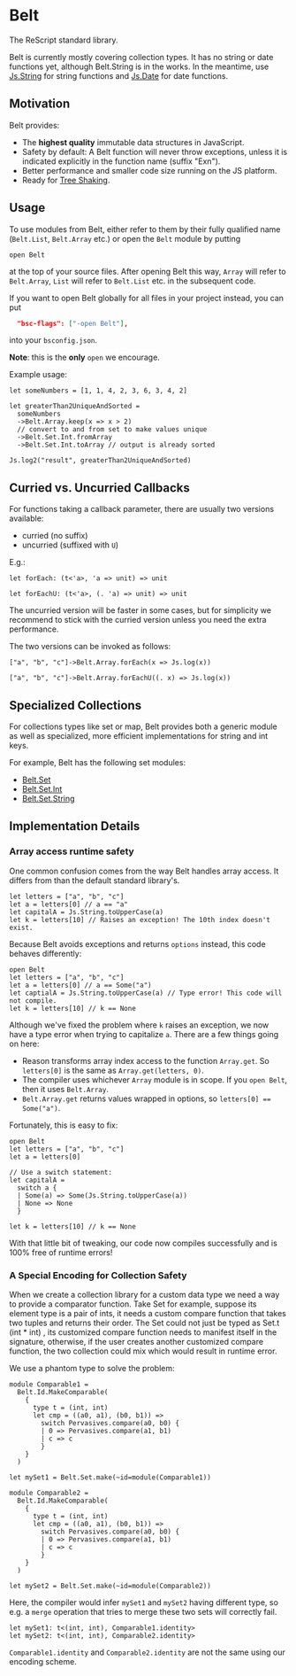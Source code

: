 # Belt

The ReScript standard library.

Belt is currently mostly covering collection types. It has no string or date functions yet, although Belt.String is in the works. In the meantime, use [Js.String](js/string) for string functions and [Js.Date](js/date) for date functions.

## Motivation

Belt provides:

- The **highest quality** immutable data structures in JavaScript.
- Safety by default: A Belt function will never throw exceptions, unless it is indicated explicitly in the function name (suffix "Exn").
- Better performance and smaller code size running on the JS platform.
- Ready for [Tree Shaking](https://webpack.js.org/guides/tree-shaking/).

## Usage

To use modules from Belt, either refer to them by their fully qualified name (`Belt.List`, `Belt.Array` etc.) or open the `Belt` module by putting

```res
open Belt
```

at the top of your source files. After opening Belt this way, `Array` will refer to `Belt.Array`, `List` will refer to `Belt.List` etc. in the subsequent code.

If you want to open Belt globally for all files in your project instead, you can put

```json
  "bsc-flags": ["-open Belt"],
```

into your `bsconfig.json`.

**Note**: this is the **only** `open` we encourage.

Example usage:

```res
let someNumbers = [1, 1, 4, 2, 3, 6, 3, 4, 2]

let greaterThan2UniqueAndSorted =
  someNumbers
  ->Belt.Array.keep(x => x > 2)
  // convert to and from set to make values unique
  ->Belt.Set.Int.fromArray
  ->Belt.Set.Int.toArray // output is already sorted

Js.log2("result", greaterThan2UniqueAndSorted)
```

## Curried vs. Uncurried Callbacks

For functions taking a callback parameter, there are usually two versions available:

- curried (no suffix)
- uncurried (suffixed with `U`)

E.g.:

```res
let forEach: (t<'a>, 'a => unit) => unit

let forEachU: (t<'a>, (. 'a) => unit) => unit
```

The uncurried version will be faster in some cases, but for simplicity we recommend to stick with the curried version unless you need the extra performance.

The two versions can be invoked as follows:

```
["a", "b", "c"]->Belt.Array.forEach(x => Js.log(x))

["a", "b", "c"]->Belt.Array.forEachU((. x) => Js.log(x))
```

## Specialized Collections

For collections types like set or map, Belt provides both a generic module as well as specialized, more efficient implementations for string and int keys.

For example, Belt has the following set modules:

- [Belt.Set](belt/set)
- [Belt.Set.Int](belt/set-int)
- [Belt.Set.String](belt/set-string)

## Implementation Details

### Array access runtime safety

One common confusion comes from the way Belt handles array access. It differs from than the default standard library's.

```res
let letters = ["a", "b", "c"]
let a = letters[0] // a == "a"
let capitalA = Js.String.toUpperCase(a)
let k = letters[10] // Raises an exception! The 10th index doesn't exist.
```

Because Belt avoids exceptions and returns `options` instead, this code behaves differently:

```res
open Belt
let letters = ["a", "b", "c"]
let a = letters[0] // a == Some("a")
let captialA = Js.String.toUpperCase(a) // Type error! This code will not compile.
let k = letters[10] // k == None
```

Although we've fixed the problem where `k` raises an exception, we now have a type error when trying to capitalize `a`. There are a few things going on here:

- Reason transforms array index access to the function `Array.get`. So `letters[0]` is the same as `Array.get(letters, 0)`.
- The compiler uses whichever `Array` module is in scope. If you `open Belt`, then it uses `Belt.Array`.
- `Belt.Array.get` returns values wrapped in options, so `letters[0] == Some("a")`.

Fortunately, this is easy to fix:

```res example
open Belt
let letters = ["a", "b", "c"]
let a = letters[0]

// Use a switch statement:
let capitalA =
  switch a {
  | Some(a) => Some(Js.String.toUpperCase(a))
  | None => None
  }

let k = letters[10] // k == None
```

With that little bit of tweaking, our code now compiles successfully and is 100% free of runtime errors!

### A Special Encoding for Collection Safety

When we create a collection library for a custom data type we need a way to provide a comparator function. Take Set for example, suppose its element type is a pair of ints, it needs a custom compare function that takes two tuples and returns their order. The Set could not just be typed as Set.t (int \* int) , its customized compare function needs to manifest itself in the signature, otherwise, if the user creates another customized compare function, the two collection could mix which would result in runtime error.

We use a phantom type to solve the problem:

```res
module Comparable1 =
  Belt.Id.MakeComparable(
    {
      type t = (int, int)
      let cmp = ((a0, a1), (b0, b1)) =>
        switch Pervasives.compare(a0, b0) {
        | 0 => Pervasives.compare(a1, b1)
        | c => c
        }
    }
  )

let mySet1 = Belt.Set.make(~id=module(Comparable1))

module Comparable2 =
  Belt.Id.MakeComparable(
    {
      type t = (int, int)
      let cmp = ((a0, a1), (b0, b1)) =>
        switch Pervasives.compare(a0, b0) {
        | 0 => Pervasives.compare(a1, b1)
        | c => c
        }
    }
  )

let mySet2 = Belt.Set.make(~id=module(Comparable2))
```

Here, the compiler would infer `mySet1` and `mySet2` having different type, so e.g. a `merge` operation that tries to merge these two sets will correctly fail.

```res
let mySet1: t<(int, int), Comparable1.identity>
let mySet2: t<(int, int), Comparable2.identity>
```

`Comparable1.identity` and `Comparable2.identity` are not the same using our encoding scheme.
